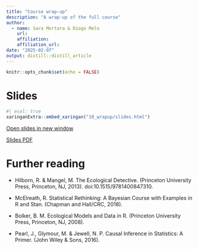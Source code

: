```yaml
---
title: "Course wrap-up"
description: "A wrap-up of the full course"
author:
  - name: Sara Mortara & Diogo Melo
    url: 
    affiliation: 
    affiliation_url: 
date: "2025-02-07"
output: distill::distill_article
---
```


```r
knitr::opts_chunk$set(echo = FALSE)
```
# Slides

```r
#| eval: true
xaringanExtra::embed_xaringan("10_wrapup/slides.html")
```

[Open slides in new window](09_mixed_models/slides.html)

[Slides PDF](10_wrapup/wrapup.pdf)

# Further reading

* Hilborn, R. & Mangel, M. The Ecological Detective. (Princeton University Press, Princeton, NJ, 2013). doi:10.1515/9781400847310.
  
* McElreath, R. Statistical Rethinking: A Bayesian Course with Examples in R and Stan. (Chapman and Hall/CRC, 2018).

* Bolker, B. M. Ecological Models and Data in R. (Princeton University Press, Princeton, NJ, 2008).

* Pearl, J., Glymour, M. & Jewell, N. P. Causal Inference in Statistics: A Primer. (John Wiley & Sons, 2016).

